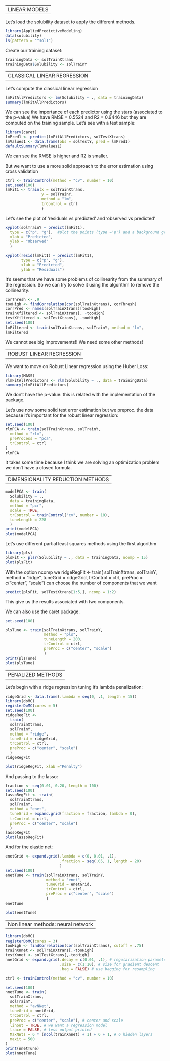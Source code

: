 ---------------------------------------------------------------------------
LINEAR MODELS
---------------------------------------------------------------------------

Let's load the solubility dataset to apply the different methods.
```r
library(AppliedPredictiveModeling)
data(solubility)
ls(pattern = "^solT")

```
Create our training dataset: 

```r
trainingData <- solTrainXtrans 
trainingData$Solubility <- solTrainY
```

--------------- 
CLASSICAL LINEAR REGRESSION 
--------------- 

Let's compute the classical linear regression 
```r
lmFitAllPredictors <- lm(Solubility ~ ., data = trainingData)
summary(lmFitAllPredictors)
```
We can see the importance of each predictor using the stars (associated to the p-value)
We have RMSE = 0.5524 and R2 = 0.9446 but they are computed on the training sample. 
Let's see with a test sample:
```r
library(caret)
lmPred1 <- predict(lmFitAllPredictors, solTestXtrans)
lmValues1 <- data.frame(obs = solTestY, pred = lmPred1)
defaultSummary(lmValues1)


```
We can see the RMSE is higher and R2 is smaller.

But we want to use a more solid approach to the error estimation using cross validation

```r
ctrl <- trainControl(method = "cv", number = 10)
set.seed(100)
lmFit1 <- train(x = solTrainXtrans,
                y = solTrainY,
                method = "lm", 
                trControl = ctrl
                )
```

Let's see the plot of 'residuals vs predicted' and 'observed vs predicted'

```r
xyplot(solTrainY ~ predict(lmFit1),
  type = c("p", "g"),  #plot the points (type ='p') and a background grid     ('g')
  xlab = "Predicted",
  ylab = "Observed"
  )
```

```r
xyplot(resid(lmFit1) ~ predict(lmFit1),
       type = c("p", "g"),
       xlab = "Predicted", 
       ylab = "Residuals")
```

It's seems that we have some problems of collinearity from the summary of the regression. So we can try to solve it using the algorithm to remove the collinearity:

```r
corThresh <- .9 
tooHigh <- findCorrelation(cor(solTrainXtrans), corThresh)
corrPred <- names(solTrainXtrans)[tooHigh]
trainXfiltered <- solTrainXtrans[, -tooHigh]
testXfiltered <- solTestXtrans[, -tooHigh]
set.seed(100)
lmFiltered <- train(solTrainXtrans, solTrainY, method = "lm",                    trControl = ctrl)
lmFiltered
```
We cannot see big improvements!!
We need some other methods!

------------------------------------------------------------------------
ROBUST LINEAR REGRESSION
-----

We want to move on Robust Linear regression using the Huber Loss:

```r
library(MASS)
rlmFitAllPredictors <- rlm(Solubility ~ ., data = trainingData)
summary(rlmFitAllPredictors)
```
We don't have the p-value: this is related with the implementation of the package.

Let's use now some solid test error estimation but we preproc. the data because it's important for the robust linear regression:

```r
set.seed(100)
rlmPCA <- train(solTrainXtrans, solTrainY,
  method = "rlm",
  preProcess = "pca",
  trControl = ctrl
) 
rlmPCA
```
It takes some time because I think we are solving an optimization problem  we don't have a closed formula.

------------------------------------------------------------------------
DIMENSIONALITY REDUCTION METHODS
------------------------------------------------------------------------

```r
modelPCA <- train(
  Solubility ~ .,
  data = trainingData, 
  method = "pcr",
  scale = TRUE,
  trControl = trainControl("cv", number = 10),
  tuneLength = 228
  )
print(modelPCA)
plot(modelPCA)
```


Let's use different partial least squares methods using the first algorithm
```r
library(pls)
plsFit <- plsr(Solubility ~ ., data = trainingData, ncomp = 15)
plot(plsFit)
```
With the option ncomp we ridgeRegFit <-
  train(
  solTrainXtrans,
  solTrainY,
  method = "ridge",
  tuneGrid = ridgeGrid,
  trControl = ctrl,
  preProc = c("center", "scale")
can choose the number of components that we want

```r
predict(plsFit, solTestXtrans[1:5,], ncomp = 1:2)
```
This give us the results associated with two components.

We can also use the caret package:
```r
set.seed(100)

plsTune <- train(solTrainXtrans, solTrainY,
                 method = "pls",
                 tuneLength = 200,
                 trControl = ctrl,
                 preProc = c("center", "scale")
                 )
print(plsTune)
plot(plsTune)
```

------------------------------------------------------------------------
PENALIZED METHODS
------------------------------------------------------------------------

Let's begin with a ridge regression tuning it's lambda penalization:
```r
ridgeGrid <- data.frame(.lambda = seq(0, .1, length = 15))
library(doMC)
registerDoMC(cores = 5)
set.seed(100)
ridgeRegFit <-
  train(
  solTrainXtrans,
  solTrainY,
  method = "ridge",
  tuneGrid = ridgeGrid,
  trControl = ctrl,
  preProc = c("center", "scale")
  )
ridgeRegFit
```

```r
plot(ridgeRegFit, xlab ="Penalty")
```


And passing to the lasso:

```r
fraction <- seq(0.01, 0.20, length = 100)
set.seed(100)
lassoRegFit <- train(
  solTrainXtrans,
  solTrainY,
  method = "enet",
  tuneGrid = expand.grid(fraction = fraction, lambda = 0),
  trControl = ctrl,
  preProc = c("center", "scale")
  )
lassoRegFit
plot(lassoRegFit)
```

And for the elastic net:

```r

enetGrid <- expand.grid(.lambda = c(0, 0.01, .1),
                        .fraction = seq(.05, 1, length = 20)
                        )
set.seed(100)
enetTune <- train(solTrainXtrans, solTrainY,
                  method = "enet",
                  tuneGrid = enetGrid,
                  trControl = ctrl,
                  preProc = c("center", "scale")
                  )
enetTune
```

```r
plot(enetTune)
```


------------------------------
Non linear methods: neural network
-----------------------------



```r
library(doMC)
registerDoMC(cores = 3)
tooHigh <- findCorrelation(cor(solTrainXtrans), cutoff = .75)
trainXnnet <- solTrainXtrans[,-tooHigh]
testXnnet <- solTestXtrans[,-tooHigh]
nnetGrid <- expand.grid(.decay = c(0.01, .1), # regularization parameter
                        .size = c(1:10), # size for gradient descent
                        .bag = FALSE) # use bagging for resampling

ctrl <- trainControl(method = "cv", number = 10)

set.seed(100)
nnetTune <- train(
  solTrainXtrans,
  solTrainY,
  method = "avNNet",
  tuneGrid = nnetGrid,
  trControl = ctrl,
  preProc = c("center", "scale"), # center and scale 
  linout = TRUE, # we want a regression model
  trace = FALSE, # less output printed
  MaxNWts = 6 * (ncol(trainXnnet) + 1) + 6 + 1, # 6 hidden layers
  maxit = 500
)
print(nnetTune)
plot(nnetTune)
```

